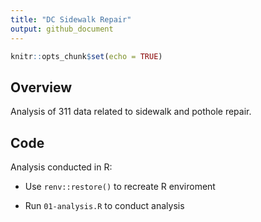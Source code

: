 ```yaml
---
title: "DC Sidewalk Repair"
output: github_document
---
```


```r
knitr::opts_chunk$set(echo = TRUE)
```

## Overview

Analysis of 311 data related to sidewalk and pothole repair. 

## Code

Analysis conducted in R:

* Use `renv::restore()` to recreate R enviroment

* Run `01-analysis.R` to conduct analysis